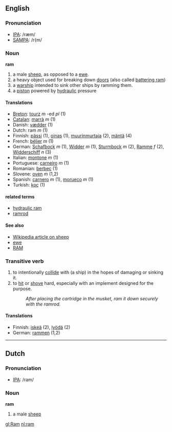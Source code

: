 ==English==
=== Pronunciation ===
*[[w:IPA|IPA]]: /ræm/
*[[w:SAMPA|SAMPA]]: /r{m/

=== Noun ===

'''ram'''
# a male [[sheep]], as opposed to a [[ewe]].
# a heavy object used for breaking down [[door]]s (also called [[battering ram]])
# a [[warship]] intended to sink other ships by ramming them.
# a [[piston]] powered by [[hydraulic]] pressure

==== Translations ====
*[[Breton]]: [[tourz]] ''m'' -ed ''pl'' (1)
*[[Catalan]]: [[marrà]] ''m'' (1)
*Danish: [[vædder]] (1)
*Dutch: ram ''m'' (1)
*Finnish: [[pässi]] (1), [[oinas]] (1), [[muurinmurtaja]] (2), [[mäntä]] (4)
*French: [[bélier]] ''m'' (1)
*German: [[Schafbock]] ''m'' (1), [[Widder]] ''m'' (1), [[Sturmbock]] ''m'' (2), [[Ramme]] ''f'' (2), [[Widderschiff]] ''n'' (3)
*Italian: [[montone]] ''m'' (1)
*Portuguese: [[carneiro]] ''m'' (1)
*Romanian: [[berbec]] (1)
*Slovene: [[oven]] ''m'' (1,2)
*Spanish: [[carnero]] ''m'' (1), [[morueco]] ''m'' (1)
*Turkish: [[koç]] (1)

====related terms====
*[[hydraulic ram]]
*[[ramrod]]

====See also====

*[[w:sheep|Wikipedia article on sheep]]
*[[ewe]]
*[[RAM]]

=== Transitive verb ===

# to intentionally [[collide]] with (a ship) in the hopes of damaging or sinking it.
# to [[hit]] or [[shove]] hard, especially with an implement designed for the purpose.
#: ''After placing the cartridge in the musket, ram it down securely with the ramrod.''

====Translations====
*Finnish: [[iskeä]] (2), [[lyödä]] (2)
*German: [[rammen]] (1,2)
----
==Dutch==
=== Pronunciation ===
*[[w:IPA|IPA]]: /ram/

=== Noun ===

'''ram'''

# a male [[sheep]]

[[gl:Ram]]
[[nl:ram]]